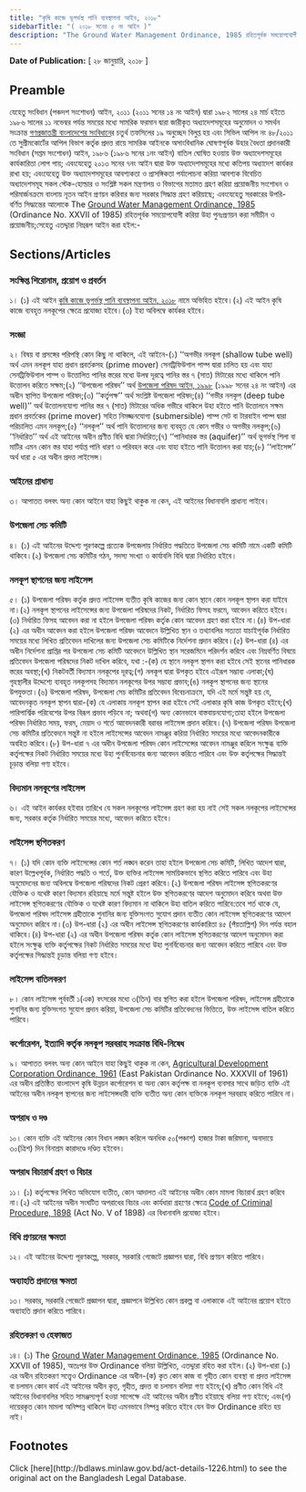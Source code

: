 ```yaml
---
title: "কৃষি কাজে ভূগর্ভস্থ পানি ব্যবস্থাপনা আইন, ২০১৮"
sidebarTitle: "( ২০১৮ সনের ৫ নং আইন )"
description: "The Ground Water Management Ordinance, 1985 রহিতপূর্বক সময়োপযোগী করিয়া উহা পুনঃপ্রণয়নের উদ্দেশ্যে প্রণীত আইন"
---
```


**Date of Publication:** [ ২৮ জানুয়ারি, ২০১৮ ]

## Preamble

যেহেতু সংবিধান (পঞ্চদশ সংশোধন) আইন, ২০১১ (২০১১ সনের ১৪ নং আইন) দ্বারা ১৯৮২ সালের ২৪ মার্চ হইতে ১৯৮৬ সালের ১১ নভেম্বর পর্যন্ত সময়ের‌ মধ্যে সামরিক ফরমান দ্বারা জারীকৃত অধ্যাদেশসমূহের অনুমোদন ও সমর্থন সংক্রান্ত [গণপ্রজাতন্ত্রী বাংলাদেশের সংবিধান](/act-957.html "গণপ্রজাতন্ত্রী বাংলাদেশের সংবিধান")ের চতুর্থ তফসিলের ১৯ অনুচ্ছেদ বিলুপ্ত হয় এবং সিভিল আপিল নং ৪৮/২০১১ তে সুপ্রীমকোর্টের আপিল বিভাগ কর্তৃক প্রদত্ত রায়ে সামরিক আইনকে অসাংবিধানিক ঘোষণাপূর্বক উহার বৈধতা প্রদানকারী সংবিধান (সপ্তম সংশোধন) আইন, ১৯৮৬ (১৯৮৬ সনের ১নং আইন) বাতিল ঘোষিত হওয়ায় উক্ত অধ্যাদেশসমূহের কার্যকারিতা লোপ পায়; এবংযেহেতু ২০১৩ সনের ৭নং আইন দ্বারা উক্ত অধ্যাদেশসমূহের মধ্যে কতিপয় অধ্যাদেশ কার্যকর রাখা হয়; এবংযেহেতু উক্ত অধ্যাদেশসমূহের আবশ্যকতা ও প্রাসঙ্গিকতা পর্যালোচনা করিয়া আবশ্যক বিবেচিত অধ্যাদেশসমূহ সকল স্টেক-হোল্ডার ও সংশ্লিষ্ট সকল মন্ত্রণালয় ও বিভাগের মতামত গ্রহণ করিয়া প্রয়োজনীয় সংশোধন ও পরিমার্জনক্রমে বাংলায় নূতন আইন প্রণয়ন করিবার জন্য সরকার সিদ্ধান্ত গ্রহণ করিয়াছে; এবংযেহেতু সরকারের উপরি-বর্ণিত সিদ্ধান্তের আলোকে The [Ground Water Management Ordinance, 1985](/laws/act-686 "Ground Water Management Ordinance, 1985") (Ordinance No. XXVII of 1985) রহিতপূর্বক সময়োপযোগী করিয়া উহা পুনঃপ্রণয়ন করা সমীচীন ও প্রয়োজনীয়;সেহেতু এতদ্দ্বারা নিম্নরূপ আইন করা হইল:-

## Sections/Articles

### সংক্ষিপ্ত শিরোনাম, প্রয়োগ ও প্রবর্তন

১। (১) এই আইন [কৃষি কাজে ভূগর্ভস্থ পানি ব্যবস্থাপনা আইন, ২০১৮](/laws/act-1226 "কৃষি কাজে ভূগর্ভস্থ পানি ব্যবস্থাপনা আইন, ২০১৮") নামে অভিহিত হইবে।(২) এই আইন কৃষি কাজে ব্যবহৃত নলকূপের ক্ষেত্রে প্রযোজ্য হইবে।(৩) ইহা অবিলম্বে কার্যকর হইবে।

### সংজ্ঞা

২। বিষয় বা প্রসঙ্গের পরিপন্থি কোন কিছু না থাকিলে, এই আইনে-(১) ‘‘অগভীর নলকূপ (shallow tube well) অর্থ এমন নলকূপ যাহা প্রধান প্রবর্তকসহ (prime mover) সেনট্রিফিউগাল পাম্প দ্বারা চালিত হয় এবং যাহা সেনট্রিফিউগাল পাম্প ও উত্তোলিত পানির স্তরের মধ্যে উলম্ব দূরত্বে পানির স্তর ৭ (সাত) মিটারের মধ্যে থাকিলে পানি উত্তোলন করিতে সক্ষম;(২) ‘‘উপজেলা পরিষদ’’ অর্থ [উপজেলা পরিষদ আইন, ১৯৯৮](/laws/act-827 "উপজেলা পরিষদ আইন, ১৯৯৮") (১৯৯৮ সনের ২৪ নং আইন) এর অধীন স্থাপিত উপজেলা পরিষদ;(৩) ‘‘কর্তৃপক্ষ’’ অর্থ সংশ্লিষ্ট উপজেলা পরিষদ;(৪) ‘‘গভীর নলকূপ (deep tube well)’’ অর্থ উত্তোলনযোগ্য পানির স্তর ৭ (সাত) মিটারের অধিক গভীরে থাকিলে উহা হইতে পানি উত্তোলনে সক্ষম প্রধান প্রবর্তকের (prime mover) সহিত নিমজ্জনযোগ্য (submersible) পাম্প সেট বা টারবাইন পাম্প দ্বারা পরিচালিত এমন নলকূপ;(৫) ‘‘নলকূপ’’ অর্থ পানি উত্তোলনের জন্য ব্যবহৃত যে কোন গভীর ও অগভীর নলকূপ;(৬) ‘‘নির্ধারিত’’ অর্থ এই আইনের অধীন প্রণীত বিধি দ্বারা নির্ধারিত;(৭) ‘‘পানিধারক স্তর (aquifer)’’ অর্থ ভূগর্ভস্থ শিলা বা মাটির এমন কোন স্তর যাহা পর্যাপ্ত পানি ধারণ ও পরিবহন করে এবং যাহা হইতে পানি উত্তোলন করা যায়;(৮) ‘‘লাইসেন্স’’ অর্থ ধারা ৫ এর অধীন প্রদত্ত লাইসেন্স।

### আইনের প্রাধান্য

৩। আপাতত বলবৎ অন্য কোন আইনে যাহা কিছুই থাকুক না কেন, এই আইনের বিধানাবলি প্রাধান্য পাইবে।

### উপজেলা সেচ কমিটি

৪। (১) এই আইনের উদ্দেশ্য পূরণকল্পে প্রত্যেক উপজেলায় নির্ধারিত পদ্ধতিতে উপজেলা সেচ কমিটি নামে একটি কমিটি থাকিবে।(২) উপজেলা সেচ কমিটির গঠন, সদস্য সংখ্যা ও কার্যাবলি বিধি দ্বারা নির্ধারিত হইবে।

### নলকূপ স্থাপনের জন্য লাইসেন্স

৫। (১) উপজেলা পরিষদ কর্তৃক প্রদত্ত লাইসেন্স ব্যতীত কৃষি কাজের জন্য কোন স্থানে কোন নলকূপ স্থাপন করা যাইবে না।(২) নলকূপ স্থাপনের লাইসেন্সের জন্য উপজেলা পরিষদের নিকট, নির্ধারিত ফিসহ ফরমে, আবেদন করিতে হইবে।(৩) নির্ধারিত ফিসহ আবেদন করা না হইলে উপজেলা পরিষদ কর্তৃক কোন আবেদন গ্রহণ করা হইবে না।(৪) উপ-ধারা (২) এর অধীন আবেদন করা হইলে উপজেলা পরিষদ আবেদনে উল্লিখিত স্থান ও তথ্যাবলির সত্যতা যাচাইপূর্বক নির্ধারিত সময়ের মধ্যে লিখিত প্রতিবেদন দাখিলের জন্য উপজেলা সেচ কমিটিকে নির্দেশনা প্রদান করিবে।(৫) উপ-ধারা (৪) এর অধীন নির্দেশনা প্রাপ্তির পর উপজেলা সেচ কমিটি আবেদনে উল্লিখিত স্থান সরেজমিনে পরিদর্শন করিবে এবং নিম্নবর্ণিত বিষয়ে প্রতিবেদন উপজেলা পরিষদের নিকট দাখিল করিবে, যথা :-(ক) যে স্থানে নলকূপ স্থাপন করা হইবে সেই স্থানের পানিধারক স্তরের অবস্থা;(খ) নিকটবর্তী বিদ্যমান নলকূপের দূরত্ব;(গ) নলকূপ দ্বারা উপকৃত হইবে এইরূপ সম্ভাব্য এলাকা;(ঘ) গৃহস্থালীর উদ্দেশ্যে ব্যবহৃত নলকূপসহ বিদ্যমান নলকূপের উপর সম্ভাব্য প্রভাব;(ঙ) নলকূপ স্থাপনের জন্য স্থানের উপযুক্ততা।(৬) উপজেলা পরিষদ, উপজেলা সেচ কমিটির প্রতিবেদন বিবেচনাক্রমে, যদি এই মর্মে সন্তুষ্ট হয় যে, আবেদনকৃত নলকূপ স্থাপন দ্বারা-(ক) যে এলাকায় নলকূপ স্থাপন করা হইবে সেই এলাকার কৃষি কাজ উপকৃত হইবে;(খ) পারিপার্শ্বিক পরিবেশের উপর বিরূপ প্রভাব পড়িবে না; অথবা(গ) অন্য কোনভাবে বাস্তবায়নযোগ্য;তাহা হইলে উপজেলা পরিষদ নির্ধারিত সময়, ফরম, মেয়াদ ও শর্তে আবেদনকারী বরাবর লাইসেন্স প্রদান করিবে।(৭) উপজেলা পরিষদ উপজেলা সেচ কমিটির প্রতিবেদনে সন্তুষ্ট না হইলে লাইসেন্সের আবেদন নামঞ্জুর করিয়া নির্ধারিত সময়ের মধ্যে আবেদনকারীকে অবহিত করিবে।(৮) উপ-ধারা ৭ এর অধীন উপজেলা পরিষদ কোন লাইসেন্সের আবেদন নামঞ্জুর করিলে সংক্ষুব্ধ ব্যক্তি কর্তৃপক্ষের নিকট নির্ধারিত সময়ের মধ্যে উহা পুনর্বিবেচনার জন্য আবেদন করিতে পারিবে এবং উক্ত কর্তৃপক্ষের সিদ্ধান্তই চূড়ান্ত বলিয়া গণ্য হইবে।

### বিদ্যমান নলকূপের লাইসেন্স

৬। এই আইন কার্যকর হইবার তারিখে যে সকল নলকূপের লাইসেন্স গ্রহণ করা হয় নাই সেই সকল নলকূপের লাইসেন্সের জন্য, সরকার কর্তৃক নির্ধারিত সময়ের মধ্যে, আবেদন করিতে হইবে।

### লাইসেন্স স্থগিতকরণ

৭। (১) যদি কোন ব্যক্তি লাইসেন্সের কোন শর্ত লঙ্ঘন করেন তাহা হইলে উপজেলা সেচ কমিটি, লিখিত আদেশ দ্বারা, কারণ উল্লেখপূর্বক, নির্ধারিত পদ্ধতি ও শর্তে, উক্ত ব্যক্তির লাইসেন্স সাময়িকভাবে স্থগিত করিতে পারিবে এবং উহা অনুমোদনের জন্য অবিলম্বে উপজেলা পরিষদের নিকট প্রেরণ করিবে।(২) উপজেলা পরিষদ লাইসেন্স স্থগিতকরণের যৌক্তিক ও যথেষ্ট কারণ বিদ্যমান রহিয়াছে মর্মে সন্তুষ্ট হইলে উক্ত স্থগিতকরণের আদেশ অনুমোদন করিবে অথবা উক্ত লাইসেন্স স্থগিতকরণের যৌক্তিক ও যথেষ্ট কারণ বিদ্যমান না থাকিলে উহা বাতিল করিতে পারিবে:তবে শর্ত থাকে যে, উপজেলা পরিষদ লাইসেন্স গ্রহীতাকে শুনানির জন্য যুক্তিসংগত সুযোগ প্রদান ব্যতীত কোন লাইসেন্স স্থগিতকরণের আদেশ অনুমোদন করিবে না।(৩) উপ-ধারা (২) এর অধীন লাইসেন্স স্থগিতকরণের কার্যকারিতা ৪৫ (পঁয়তাল্লিশ) দিন পর্যন্ত বহাল থাকিবে।(৪) উপ-ধারা (২) এর অধীন উপজেলা পরিষদ কর্তৃক কোন লাইসেন্স স্থগিতকরণের আদেশ অনুমোদন করা হইলে সংক্ষুব্ধ ব্যক্তি কর্তৃপক্ষের নিকট নির্ধারিত সময়ের মধ্যে উহা পুনর্বিবেচনার জন্য আবেদন করিতে পারিবে এবং উক্ত কর্তৃপক্ষের সিদ্ধান্তই চূড়ান্ত বলিয়া গণ্য হইবে।

### লাইসেন্স বাতিলকরণ

৮। কোন লাইসেন্স পূর্ববর্তী ১(এক) বৎসরের মধ্যে ৩(তিন) বার স্থগিত করা হইলে উপজেলা পরিষদ, লাইসেন্স গ্রহীতাকে শুনানির জন্য যুক্তিসংগত সুযোগ প্রদান করিয়া, উপজেলা সেচ কমিটির প্রতিবেদনের ভিত্তিতে, উক্ত লাইসেন্স বাতিল করিতে পারিবে।

### কর্পোরেশন, ইত্যাদি কর্তৃক নলকূপ সরবরাহ সংক্রান্ত বিধি-নিষেধ

৯। আপাতত বলবৎ অন্য কোন আইনে যাহা কিছুই থাকুক না কেন, [Agricultural Development Corporation Ordinance, 1961](/laws/act-320 "Agricultural Development Corporation Ordinance, 1961 ") (East Pakistan Ordinance No. XXXVII of 1961) এর অধীন প্রতিষ্ঠিত বাংলাদেশ কৃষি উন্নয়ন কর্পোরেশন বা অন্য কোন কর্তৃপক্ষ বা নলকূপ ব্যবসার সাথে জড়িত ব্যক্তি এই আইনের অধীন নলকূপ স্থাপনের জন্য লাইসেন্সধারী ব্যক্তি ব্যতীত অন্য কোন ব্যক্তিকে নলকূপ সরবরাহ করিতে পারিবে না।

### অপরাধ ও দণ্ড

১০। কোন ব্যক্তি এই আইনের কোন বিধান লঙ্ঘন করিলে অনধিক ৫০(পঞ্চাশ) হাজার টাকা জরিমানা, অনাদায়ে ৩০(ত্রিশ) দিন বিনাশ্রম কারাদণ্ডে দণ্ডিত হইবেন।

### অপরাধ বিচারার্থ গ্রহণ ও বিচার

১১। (১) কর্তৃপক্ষের লিখিত অভিযোগ ব্যতীত, কোন আদালত এই আইনের অধীন কোন মামলা বিচারার্থ গ্রহণ করিবে না।(২) এই আইনের অধীন সংঘটিত অপরাধের বিচার এবং কার্যধারা গ্রহণের ক্ষেত্রে [Code of Criminal Procedure, 1898](/laws/act-75 "Code of Criminal Procedure, 1898") (Act No. V of 1898) এর বিধানাবলি প্রযোজ্য হইবে।

### বিধি প্রণয়নের ক্ষমতা

১২। এই আইনের উদ্দেশ্য পূরণকল্পে, সরকার, সরকারি গেজেটে প্রজ্ঞাপন দ্বারা, বিধি প্রণয়ন করিতে পারিবে।

### অব্যাহতি প্রদানের ক্ষমতা

১৩। সরকার, সরকারি গেজেটে প্রজ্ঞাপন দ্বারা, প্রজ্ঞাপনে উল্লিখিত কোন প্রকল্প বা এলাকাকে এই আইনের প্রয়োগ হইতে অব্যাহতি প্রদান করিতে পারিবে।

### রহিতকরণ ও হেফাজত

১৪। (১) The [Ground Water Management Ordinance, 1985](/laws/act-686 "Ground Water Management Ordinance, 1985") (Ordinance No. XXVII of 1985), অতঃপর উক্ত Ordinance বলিয়া উল্লিখিত, এতদ্দ্বারা রহিত করা হইল।(২) উপ-ধারা (১) এর অধীন রহিতকরণ সত্ত্বেও Ordinance এর অধীন-(ক) কৃত কোন কাজ বা গৃহীত কোন ব্যবস্থা বা প্রদত্ত লাইসেন্স বা চলমান কোন কার্য এই আইনের অধীন কৃত, গৃহীত, প্রদত্ত বা চলমান বলিয়া গণ্য হইবে;(খ) প্রণীত কোন বিধি এই আইনের বিধানাবলির সহিত সামঞ্জস্যপূর্ণ হওয়া সাপেক্ষে এই আইনের অধীন প্রণীত হইয়াছে বলিয়া গণ্য হইবে; এবং(গ) দায়েরকৃত কোন মামলা অনিষ্পন্ন থাকিলে উহা এমনভাবে নিষ্পন্ন করিতে হইবে যেন উক্ত Ordinance রহিত হয় নাই।

## Footnotes

<Note>
  Click [here](http://bdlaws.minlaw.gov.bd/act-details-1226.html) to see the original act on the Bangladesh Legal Database.
</Note>
